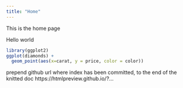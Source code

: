 ---
title: "Home"
---

This is the home page

Hello world
```{r}
library(ggplot2)
ggplot(diamonds) + 
  geom_point(aes(x=carat, y = price, color = color))
```

prepend github url where index has been committed, to the end of the knitted doc
https://htmlpreview.github.io/?...
